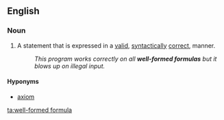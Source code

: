 ==English==

===Noun===
{{en-noun|pl2=well-formed formulae}}
{{wikipedia}}

#A statement that is expressed in a [[valid]], [[syntactically]] [[correct]], manner.
#:''This program works correctly on all '''well-formed formulas''' but it blows up on illegal input.''

====Hyponyms====
* [[axiom]]

[[ta:well-formed formula]]